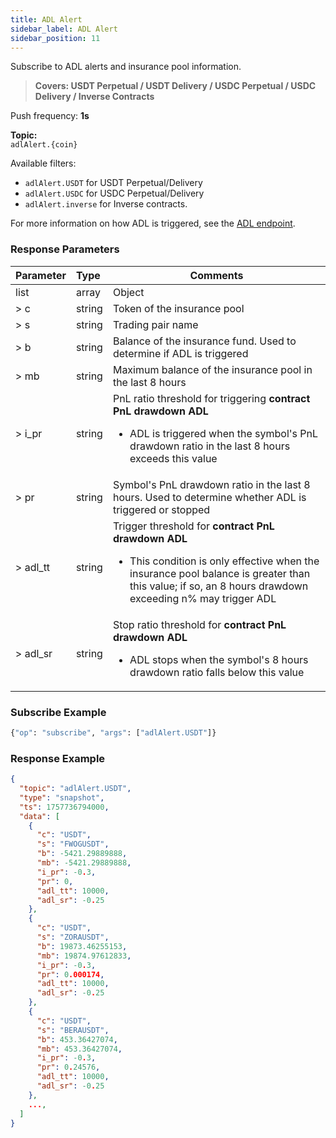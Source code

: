 ```yaml
---
title: ADL Alert
sidebar_label: ADL Alert
sidebar_position: 11
---
```


Subscribe to ADL alerts and insurance pool information.
> **Covers: USDT Perpetual / USDT Delivery / USDC Perpetual / USDC Delivery / Inverse Contracts**

Push frequency: **1s**

**Topic:**<br/>
`adlAlert.{coin}`

Available filters:
- `adlAlert.USDT` for USDT Perpetual/Delivery
- `adlAlert.USDC` for USDC Perpetual/Delivery
- `adlAlert.inverse` for Inverse contracts.

For more information on how ADL is triggered, see the [ADL endpoint](/docs/v5/market/adl-alert).

### Response Parameters
| Parameter | Type   | Comments    |
|:----------|:------ |-------------|
|list       | array  | Object |
|> c        | string | Token of the insurance pool |
|> s        | string | Trading pair name |
|> b        | string | Balance of the insurance fund. Used to determine if ADL is triggered |
|> mb       | string | Maximum balance of the insurance pool in the last 8 hours |
|> i_pr     | string | PnL ratio threshold for triggering **contract PnL drawdown ADL** <ul><li>ADL is triggered when the symbol's PnL drawdown ratio in the last 8 hours exceeds this value</li></ul> |
|> pr       | string | Symbol's PnL drawdown ratio in the last 8 hours. Used to determine whether ADL is triggered or stopped |
|> adl_tt   | string | Trigger threshold for **contract PnL drawdown ADL** <ul><li>This condition is only effective when the insurance pool balance is greater than this value; if so, an 8 hours drawdown exceeding n% may trigger ADL</li></ul> |
|> adl_sr   | string | Stop ratio threshold for **contract PnL drawdown ADL** <ul><li>ADL stops when the symbol's 8 hours drawdown ratio falls below this value</li></ul> |

### Subscribe Example

```python
{"op": "subscribe", "args": ["adlAlert.USDT"]}
```

### Response Example

```json
{
  "topic": "adlAlert.USDT",
  "type": "snapshot",
  "ts": 1757736794000,
  "data": [
    {
      "c": "USDT",
      "s": "FWOGUSDT",
      "b": -5421.29889888,
      "mb": -5421.29889888,
      "i_pr": -0.3,
      "pr": 0,
      "adl_tt": 10000,
      "adl_sr": -0.25
    },
    {
      "c": "USDT",
      "s": "ZORAUSDT",
      "b": 19873.46255153,
      "mb": 19874.97612833,
      "i_pr": -0.3,
      "pr": 0.000174,
      "adl_tt": 10000,
      "adl_sr": -0.25
    },
    {
      "c": "USDT",
      "s": "BERAUSDT",
      "b": 453.36427074,
      "mb": 453.36427074,
      "i_pr": -0.3,
      "pr": 0.24576,
      "adl_tt": 10000,
      "adl_sr": -0.25
    },
    ...,
  ]
}
```
